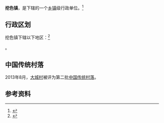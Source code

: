 {{中国乡级行政区|53/29/01/106/000
|位置图文件名 = [[File:挖色镇位置图.svg|200px]]
|位置图描述 = 挖色镇在大理市的位置
|政府驻地 = 挖色村河滨路
|毗邻行政区 = 东：[[宾川县|宾川县]]<br>南：[[海东镇|海东镇]]<br>西：[[洱海|洱海]]<br>北：[[双廊镇|双廊镇]]
|总面积 = 106.80平方千米
|总人口 = 16,431<ref>{{Cite web |date=2021-07-02 |title=大理市第七次全国人口普查主要数据公报 |url=https://mp.weixin.qq.com/s/9omNqFLNKbyS3USr313TlA |website=大理统计 |access-date=2022-06-13 |archive-date=2022-06-13 |archive-url=https://web.archive.org/web/20220613165827/https://mp.weixin.qq.com/s/9omNqFLNKbyS3USr313TlA }}</ref>
|总人口年份 = 2020
}}

'''挖色镇'''，是{{PRC admin/fullname|53/29/01/106/000|3}}下辖的一个[[乡镇|乡镇]]级行政单位。<ref>{{PRC admin/ref sgc|{{PRC admin/parent|53/29/01/106/000}}}}</ref>

== 行政区划 ==

挖色镇下辖以下地区：<ref>{{PRC admin/ref sgc|53/29/01/106/000}}</ref>

{{PRC admin/children|53/29/01/106/000}}。

==中国传统村落==
2013年8月，[[大城村|大城村]]被评为第二批[[中国传统村落|中国传统村落]]。

== 参考资料 ==

{{reflist}}

{{行政区划小作品}}
{{PRC admin/navcat|53/29/01/106/000}}